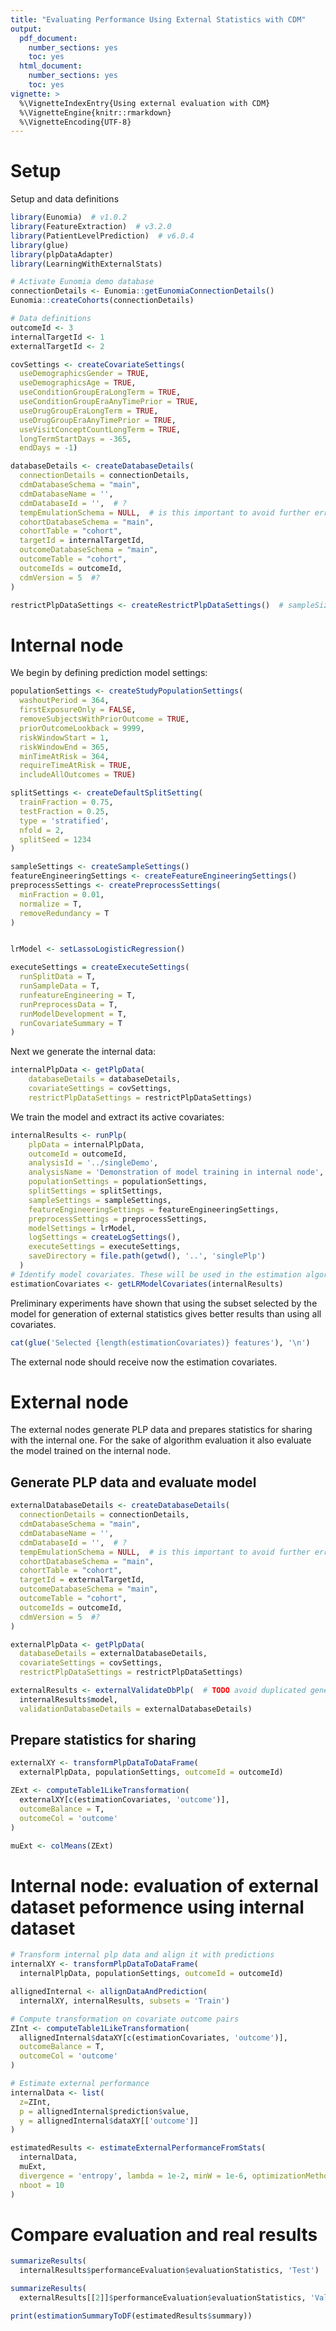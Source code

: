 ```yaml
---
title: "Evaluating Performance Using External Statistics with CDM"
output:
  pdf_document:
    number_sections: yes
    toc: yes
  html_document:
    number_sections: yes
    toc: yes
vignette: >
  %\VignetteIndexEntry{Using external evaluation with CDM}
  %\VignetteEngine{knitr::rmarkdown}
  %\VignetteEncoding{UTF-8}
---
```


\newpage
# Setup

Setup and data definitions
```r
library(Eunomia)  # v1.0.2
library(FeatureExtraction)  # v3.2.0
library(PatientLevelPrediction)  # v6.0.4
library(glue)
library(plpDataAdapter)
library(LearningWithExternalStats)

# Activate Eunomia demo database
connectionDetails <- Eunomia::getEunomiaConnectionDetails()
Eunomia::createCohorts(connectionDetails)

# Data definitions
outcomeId <- 3
internalTargetId <- 1
externalTargetId <- 2

covSettings <- createCovariateSettings(
  useDemographicsGender = TRUE,
  useDemographicsAge = TRUE,
  useConditionGroupEraLongTerm = TRUE,
  useConditionGroupEraAnyTimePrior = TRUE,
  useDrugGroupEraLongTerm = TRUE,
  useDrugGroupEraAnyTimePrior = TRUE,
  useVisitConceptCountLongTerm = TRUE,
  longTermStartDays = -365,
  endDays = -1)

databaseDetails <- createDatabaseDetails(
  connectionDetails = connectionDetails,
  cdmDatabaseSchema = "main",
  cdmDatabaseName = '',
  cdmDatabaseId = '',  # ?
  tempEmulationSchema = NULL,  # is this important to avoid further errors in getPlpData?
  cohortDatabaseSchema = "main",
  cohortTable = "cohort",
  targetId = internalTargetId,
  outcomeDatabaseSchema = "main",
  outcomeTable = "cohort",
  outcomeIds = outcomeId,
  cdmVersion = 5  #?
)

restrictPlpDataSettings <- createRestrictPlpDataSettings()  # sampleSize = 1000
```
\newpage

# Internal node
We begin by defining prediction model settings:
```r
populationSettings <- createStudyPopulationSettings(
  washoutPeriod = 364,
  firstExposureOnly = FALSE,
  removeSubjectsWithPriorOutcome = TRUE,
  priorOutcomeLookback = 9999,
  riskWindowStart = 1,
  riskWindowEnd = 365,
  minTimeAtRisk = 364,
  requireTimeAtRisk = TRUE,
  includeAllOutcomes = TRUE)

splitSettings <- createDefaultSplitSetting(
  trainFraction = 0.75,
  testFraction = 0.25,
  type = 'stratified',
  nfold = 2,
  splitSeed = 1234
)

sampleSettings <- createSampleSettings()
featureEngineeringSettings <- createFeatureEngineeringSettings()
preprocessSettings <- createPreprocessSettings(
  minFraction = 0.01,
  normalize = T,
  removeRedundancy = T
)


lrModel <- setLassoLogisticRegression()

executeSettings = createExecuteSettings(
  runSplitData = T,
  runSampleData = T,
  runfeatureEngineering = T,
  runPreprocessData = T,
  runModelDevelopment = T,
  runCovariateSummary = T
)

```
Next we generate the internal data:
```r
internalPlpData <- getPlpData(
    databaseDetails = databaseDetails,
    covariateSettings = covSettings,
    restrictPlpDataSettings = restrictPlpDataSettings)
```
\newpage
We train the model and extract its active covariates:
```r
internalResults <- runPlp(
    plpData = internalPlpData,
    outcomeId = outcomeId,
    analysisId = '../singleDemo',
    analysisName = 'Demonstration of model training in internal node',
    populationSettings = populationSettings,
    splitSettings = splitSettings,
    sampleSettings = sampleSettings,
    featureEngineeringSettings = featureEngineeringSettings,
    preprocessSettings = preprocessSettings,
    modelSettings = lrModel,
    logSettings = createLogSettings(),
    executeSettings = executeSettings,
    saveDirectory = file.path(getwd(), '..', 'singlePlp')
  )
# Identify model covariates. These will be used in the estimation algorithm.
estimationCovariates <- getLRModelCovariates(internalResults)
```
Preliminary experiments have shown that using the subset selected by the model for generation of external statistics
gives better results than using all covariates.
```r
cat(glue('Selected {length(estimationCovariates)} features'), '\n')
```
The external node should receive now the estimation covariates.
\newpage

# External node
The external nodes generate PLP data and prepares statistics for sharing with the internal one. For the sake of 
algorithm evaluation it also evaluate the model trained on the internal node.

## Generate PLP data and evaluate model
```r
externalDatabaseDetails <- createDatabaseDetails(
  connectionDetails = connectionDetails,
  cdmDatabaseSchema = "main",
  cdmDatabaseName = '',
  cdmDatabaseId = '',  # ?
  tempEmulationSchema = NULL,  # is this important to avoid further errors in getPlpData?
  cohortDatabaseSchema = "main",
  cohortTable = "cohort",
  targetId = externalTargetId,
  outcomeDatabaseSchema = "main",
  outcomeTable = "cohort",
  outcomeIds = outcomeId,
  cdmVersion = 5  #?
)

externalPlpData <- getPlpData(
  databaseDetails = externalDatabaseDetails,
  covariateSettings = covSettings,
  restrictPlpDataSettings = restrictPlpDataSettings)

externalResults <- externalValidateDbPlp(  # TODO avoid duplicated generation of plpData?
  internalResults$model,
  validationDatabaseDetails = externalDatabaseDetails)
```

## Prepare statistics for sharing

```r
externalXY <- transformPlpDataToDataFrame(
  externalPlpData, populationSettings, outcomeId = outcomeId)

ZExt <- computeTable1LikeTransformation(
  externalXY[c(estimationCovariates, 'outcome')], 
  outcomeBalance = T, 
  outcomeCol = 'outcome'
)

muExt <- colMeans(ZExt)
```
\newpage

# Internal node: evaluation of external dataset peformence using internal dataset

```r
# Transform internal plp data and align it with predictions
internalXY <- transformPlpDataToDataFrame(
  internalPlpData, populationSettings, outcomeId = outcomeId)

allignedInternal <- allignDataAndPrediction(
  internalXY, internalResults, subsets = 'Train')

# Compute transformation on covariate outcome pairs
ZInt <- computeTable1LikeTransformation(
  allignedInternal$dataXY[c(estimationCovariates, 'outcome')], 
  outcomeBalance = T, 
  outcomeCol = 'outcome'
)

# Estimate external performance
internalData <- list(
  z=ZInt, 
  p = allignedInternal$prediction$value, 
  y = allignedInternal$dataXY[['outcome']]
)

estimatedResults <- estimateExternalPerformanceFromStats(
  internalData, 
  muExt, 
  divergence = 'entropy', lambda = 1e-2, minW = 1e-6, optimizationMethod = 'dual', 
  nboot = 10
)
```

# Compare evaluation and real results

```r
summarizeResults(
  internalResults$performanceEvaluation$evaluationStatistics, 'Test')

summarizeResults(
  externalResults[[2]]$performanceEvaluation$evaluationStatistics, 'Validation')

print(estimationSummaryToDF(estimatedResults$summary))
```
